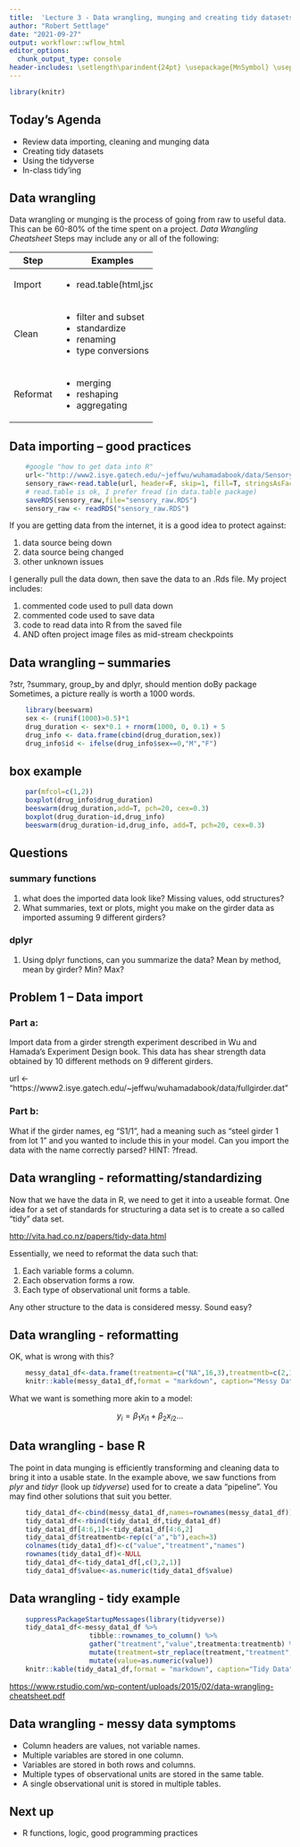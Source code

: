 ```yaml
---
title:  'Lecture 3 - Data wrangling, munging and creating tidy datasets'
author: "Robert Settlage"
date: "2021-09-27"
output: workflowr::wflow_html
editor_options:
  chunk_output_type: console
header-includes: \setlength\parindent{24pt} \usepackage{MnSymbol} \usepackage{mathrsfs}
---
```


```R
library(knitr)
```
## Today's Agenda

- Review data importing, cleaning and munging data
- Creating tidy datasets
- Using the tidyverse
- In-class tidy'ing

## Data wrangling

Data wrangling or munging is the process of going from raw to useful data.  This can be 60-80% of the time spent on a project.  *Data Wrangling Cheatsheet*  Steps may include any or all of the following:

+----------+-------------------------+
| Step     | Examples                |
+==========+=========================+
| Import   | - read.table(html,json) |
+----------+-------------------------+
| Clean    | - filter and subset     |
|          | - standardize           |
|          | - renaming              |
|          | - type conversions      |
+----------+-------------------------+
| Reformat | - merging               |
|          | - reshaping             |
|          | - aggregating           |
+----------+-------------------------+


## Data importing -- good practices

```r
    #google "how to get data into R"
    url<-"http://www2.isye.gatech.edu/~jeffwu/wuhamadabook/data/Sensory.dat"
    sensory_raw<-read.table(url, header=F, skip=1, fill=T, stringsAsFactors = F)
    # read.table is ok, I prefer fread (in data.table package)
    saveRDS(sensory_raw,file="sensory_raw.RDS")
    sensory_raw <- readRDS("sensory_raw.RDS")
```

If you are getting data from the internet, it is a good idea to protect against:

1. data source being down  
2. data source being changed  
3. other unknown issues  

I generally pull the data down, then save the data to an .Rds file.  My project includes:  

1. commented code used to pull data down  
2. commented code used to save data  
3. code to read data into R from the saved file  
4. AND often project image files as mid-stream checkpoints

## Data wrangling -- summaries

?str, ?summary, group_by and dplyr, should mention doBy package  
Sometimes, a picture really is worth a 1000 words.

```r
    library(beeswarm)
    sex <- (runif(1000)>0.5)*1
    drug_duration <- sex*0.1 + rnorm(1000, 0, 0.1) + 5
    drug_info <- data.frame(cbind(drug_duration,sex))
    drug_info$id <- ifelse(drug_info$sex==0,"M","F")
```

## box example
```r
    par(mfcol=c(1,2))
    boxplot(drug_info$drug_duration)
    beeswarm(drug_duration,add=T, pch=20, cex=0.3)
    boxplot(drug_duration~id,drug_info)
    beeswarm(drug_duration~id,drug_info, add=T, pch=20, cex=0.3)
```

## Questions

### summary functions
1. what does the imported data look like?  Missing values, odd structures?
2. What summaries, text or plots, might you make on the girder data as imported assuming 9 different girders? 

###  dplyr
1. Using dplyr functions, can you summarize the data? Mean by method, mean by girder?  Min? Max?


## Problem 1 -- Data import
### Part a: 
Import data from a girder strength experiment described in Wu and Hamada's Experiment Design book.  This data has shear strength data obtained by 10 different methods on 9 different girders.  

url <- "https://www2.isye.gatech.edu/~jeffwu/wuhamadabook/data/fullgirder.dat"

### Part b:
What if the girder names, eg "S1/1", had a meaning such as "steel girder 1 from lot 1" and you wanted to include this in your model.  Can you import the data with the name correctly parsed?  HINT: ?fread.


## Data wrangling - reformatting/standardizing

Now that we have the data in R, we need to get it into a useable format.  One idea for a set of standards for structuring a data set is to create a so called "tidy" data set.

<http://vita.had.co.nz/papers/tidy-data.html>

Essentially, we need to reformat the data such that:  

1. Each variable forms a column.  
2. Each observation forms a row.  
3. Each type of observational unit forms a table.  

Any other structure to the data is considered messy.  Sound easy?  

## Data wrangling - reformatting 

OK, what is wrong with this? 
```r
    messy_data1_df<-data.frame(treatmenta=c("NA",16,3),treatmentb=c(2,11,1),row.names=c("John Smith","Jane Doe","Mary Johnson"),stringsAsFactors=F)
    knitr::kable(messy_data1_df,format = "markdown", caption="Messy Data")
```
  
What we want is something more akin to a model:  

$$
y_i = \beta_1 x_{i1} + \beta_2 x_{i2} ...
$$

## Data wrangling - base R  

The point in data munging is efficiently transforming and cleaning data to bring it into a usable state.  In the example above, we saw functions from _plyr_ and _tidyr_ (look up _tidyverse_) used for to create a data "pipeline".  You may find other solutions that suit you better.

```r
    tidy_data1_df<-cbind(messy_data1_df,names=rownames(messy_data1_df))
    tidy_data1_df<-rbind(tidy_data1_df,tidy_data1_df)
    tidy_data1_df[4:6,1]<-tidy_data1_df[4:6,2]
    tidy_data1_df$treatmentb<-rep(c("a","b"),each=3)
    colnames(tidy_data1_df)<-c("value","treatment","names")
    rownames(tidy_data1_df)<-NULL
    tidy_data1_df<-tidy_data1_df[,c(3,2,1)]
    tidy_data1_df$value<-as.numeric(tidy_data1_df$value)
```

## Data wrangling - tidy example

```r
    suppressPackageStartupMessages(library(tidyverse))
    tidy_data1_df<-messy_data1_df %>%
                    tibble::rownames_to_column() %>%
                    gather("treatment","value",treatmenta:treatmentb) %>%
                    mutate(treatment=str_replace(treatment,"treatment","")) %>%
                    mutate(value=as.numeric(value))
    knitr::kable(tidy_data1_df,format = "markdown", caption="Tidy Data")
```

<https://www.rstudio.com/wp-content/uploads/2015/02/data-wrangling-cheatsheet.pdf>

## Data wrangling - messy data symptoms

- Column headers are values, not variable names.
- Multiple variables are stored in one column.
- Variables are stored in both rows and columns.
- Multiple types of observational units are stored in the same table.  
- A single observational unit is stored in multiple tables.

## Next up

+ R functions, logic, good programming practices
